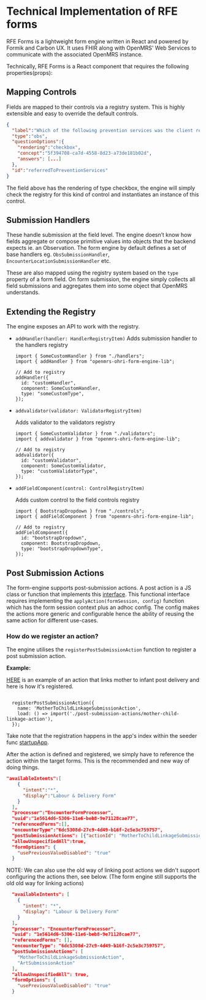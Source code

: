 # Technical Implementation of RFE forms

RFE Forms is a lightweight form engine written in React and powered by Formik and Carbon UX. It uses FHIR along with OpenMRS' Web Services to communicate with the associated OpenMRS instance.

Technically, RFE Forms is a React component that requires the following properties(props):

## Mapping Controls

Fields are mapped to their controls via a registry system. This is highly extensible and easy to override the default controls.

```json copy
{
  "label":"Which of the following prevention services was the client referred to?",
  "type":"obs",
  "questionOptions":{
    "rendering":"checkbox",
    "concept":"5f394708-ca7d-4558-8d23-a73de181b02d",
    "answers": [...]
  },
  "id":"referredToPreventionServices"
}
```

The field above has the rendering of type checkbox, the engine will simply check the registry for this kind of control and instantiates an instance of this control.

## Submission Handlers

These handle submission at the field level. The engine doesn’t know how fields aggregate or compose primitive values into objects that the backend expects ie. an Observation. The form engine by default defines a set of base handlers eg. `ObsSubmissionHandler`, `EncounterLocationSubmissionHandler` etc.

These are also mapped using the registry system based on the `type` property of a form field. On form submission, the engine simply collects all field submissions and aggregates them into some object that OpenMRS understands.

## Extending the Registry

The engine exposes an API to work with the registry.

- `addHandler(handler: HandlerRegistryItem)` Adds submission handler to the handlers registry

  ```tsx
  import { SomeCustomHandler } from "./handlers";
  import { addHandler } from "openmrs-ohri-form-engine-lib";

  // Add to registry
  addHandler({
    id: "customHandler",
    component: SomeCustomHandler,
    type: "someCustomType",
  });
  ```

- `addvalidator(validator: ValidatorRegistryItem)`

  Adds validator to the validators registry

  ```tsx
  import { SomeCustomValidator } from "./validators";
  import { addvalidator } from "openmrs-ohri-form-engine-lib";

  // Add to registry
  addvalidator({
    id: "customValidator",
    component: SomeCustomValidator,
    type: "customValidatorType",
  });
  ```

- `addFieldComponent(control: ControlRegistryItem)`

  Adds custom control to the field controls registry

  ```tsx
  import { BootstrapDropdown } from "./controls";
  import { addFieldComponent } from "openmrs-ohri-form-engine-lib";

  // Add to registry
  addFieldComponent({
    id: "bootstrapDropdown",
    component: BootstrapDropdown,
    type: "bootstrapDropdownType",
  });
  ```

## Post Submission Actions

The form-engine supports post-submission actions. A post action is a JS class or function that implements this [interface](https://github.com/openmrs/openmrs-form-engine-lib/blob/881309c3a833001a8b561ade307b800b56184841/src/api/types.ts#L202.). This functional interface requires implementing the ``applyAction(formSession, config)`` function which has the form session context plus an adhoc config. The config makes the actions more generic and configurable hence the ability of reusing the same action for different use-cases.

### How do we register an action?
The engine utilises the ``registerPostSubmissionAction`` function to register a post submission action.

**Example:**

[HERE](https://github.com/UCSF-IGHS/openmrs-esm-ohri/blob/dev/packages/esm-ohri-pmtct-app/src/post-submission-actions/mother-child-linkage-action.ts) is an example of an action that links mother to infant post delivery and here is how it's registered.

```tsx copy

  registerPostSubmissionAction({
    name: 'MotherToChildLinkageSubmissionAction',
    load: () => import('./post-submission-actions/mother-child-linkage-action'),
  });
```

Take note that the registration happens in the app's index within the seeder func [startupApp](https://github.com/UCSF-IGHS/openmrs-esm-ohri/blob/f8b67904bdbb074787d00994a6a85b73f2a34531/packages/esm-ohri-pmtct-app/src/index.ts#L37).

After the action is defined and registered, we simply have to reference the action within the target forms.  This is the recommended and new way of doing things.
```json copy
"availableIntents":[
    {
      "intent":"*",
      "display":"Labour & Delivery Form"
    }
  ],
  "processor":"EncounterFormProcessor",
  "uuid":"1e5614d6-5306-11e6-beb8-9e71128cae77",
  "referencedForms":[],
  "encounterType":"6dc5308d-27c9-4d49-b16f-2c5e3c759757",
  "postSubmissionActions": [{"actionId": "MotherToChildLinkageSubmissionAction", "config": { "targetQueue": "Pre-Counselling", "isOptional": true }}],
  "allowUnspecifiedAll":true,
  "formOptions": {
    "usePreviousValueDisabled": "true"
  }
```
NOTE: We can also use the old way of linking post actions we didn't support configuring the actions then, see below. (The form engine still supports the old old way for linking actions)

```json copy
  "availableIntents": [
    {
      "intent": "*",
      "display": "Labour & Delivery Form"
    }
  ],
  "processor": "EncounterFormProcessor",
  "uuid": "1e5614d6-5306-11e6-beb8-9e71128cae77",
  "referencedForms": [],
  "encounterType": "6dc5308d-27c9-4d49-b16f-2c5e3c759757",
  "postSubmissionActions": [
    "MotherToChildLinkageSubmissionAction",
    "ArtSubmissionAction"
  ],
  "allowUnspecifiedAll": true,
  "formOptions": {
    "usePreviousValueDisabled": "true"
  }
```
